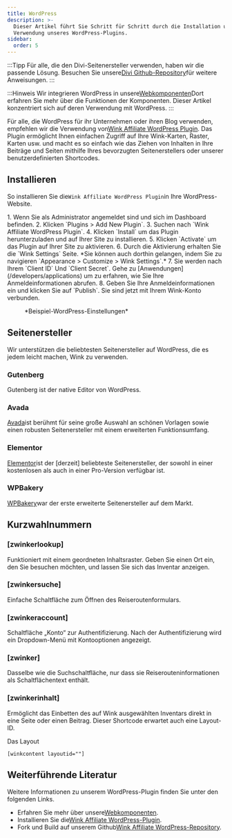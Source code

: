 ```yaml
---
title: WordPress
description: >-
  Dieser Artikel führt Sie Schritt für Schritt durch die Installation und
  Verwendung unseres WordPress-Plugins.
sidebar:
  order: 5
---
```


:::Tipp
Für alle, die den Divi-Seitenersteller verwenden, haben wir die passende Lösung. Besuchen Sie unsere[Divi Github-Repository](https://github.com/wink-travel/affiliate-wordpress-divi-plugin)für weitere Anweisungen.
:::

:::Hinweis
Wir integrieren WordPress in unsere[Webkomponenten](/developers/web-components)Dort erfahren Sie mehr über die Funktionen der Komponenten. Dieser Artikel konzentriert sich auf deren Verwendung mit WordPress.
:::

Für alle, die WordPress für ihr Unternehmen oder ihren Blog verwenden, empfehlen wir die Verwendung von[Wink Affiliate WordPress Plugin](https://wordpress.org/plugins/wink2travel/).
Das Plugin ermöglicht Ihnen einfachen Zugriff auf Ihre Wink-Karten, Raster, Karten usw. und macht es so einfach wie das Ziehen von Inhalten in Ihre Beiträge und Seiten mithilfe Ihres bevorzugten Seitenerstellers oder unserer benutzerdefinierten Shortcodes.

## Installieren

So installieren Sie die`Wink Affiliate WordPress Plugin`in Ihre WordPress-Website.

<Steps>
  1. Wenn Sie als Administrator angemeldet sind und sich im Dashboard befinden.
  2. Klicken `Plugins > Add New Plugin`.
  3. Suchen nach `Wink Affiliate WordPress Plugin`.
  4. Klicken `Install` um das Plugin herunterzuladen und auf Ihrer Site zu installieren.
  5. Klicken `Activate` um das Plugin auf Ihrer Site zu aktivieren.
  6. Durch die Aktivierung erhalten Sie die `Wink Settings` Seite. *Sie können auch dorthin gelangen, indem Sie zu navigieren `Appearance > Customize > Wink Settings`.*
  7. Sie werden nach Ihrem `Client ID` Und `Client Secret`. Gehe zu [Anwendungen](/developers/applications) um zu erfahren, wie Sie Ihre Anmeldeinformationen abrufen.
  8. Geben Sie Ihre Anmeldeinformationen ein und klicken Sie auf `Publish`. Sie sind jetzt mit Ihrem Wink-Konto verbunden.
</Steps>


<figure>
  <CloudinaryImage width="350" height="760" resize="scale" quality="best" alt="Wink Affiliate WordPress-Plugin-Einstellungen" src="academy/wink-wordpress-plugin-settings" errorImage="noimage_opaque_nyrtl0.png" />

  <figcaption>*Beispiel-WordPress-Einstellungen*</figcaption>
</figure>


##

## Seitenersteller

Wir unterstützen die beliebtesten Seitenersteller auf WordPress, die es jedem leicht machen, Wink zu verwenden.

### Gutenberg

Gutenberg ist der native Editor von WordPress.

### Avada

[Avada](https://avada.com)ist berühmt für seine große Auswahl an schönen Vorlagen sowie einen robusten Seitenersteller mit einem erweiterten Funktionsumfang.

### Elementor

[Elementor](https://elementor.com)ist der \[derzeit] beliebteste Seitenersteller, der sowohl in einer kostenlosen als auch in einer Pro-Version verfügbar ist.

### WPBakery

[WPBakery](https://wpbakery.com)war der erste erweiterte Seitenersteller auf dem Markt.

## Kurzwahlnummern

### \[zwinkerlookup]

Funktioniert mit einem geordneten Inhaltsraster. Geben Sie einen Ort ein, den Sie besuchen möchten, und lassen Sie sich das Inventar anzeigen.

### \[zwinkersuche]

Einfache Schaltfläche zum Öffnen des Reiseroutenformulars.

### \[zwinkeraccount]

Schaltfläche „Konto“ zur Authentifizierung. Nach der Authentifizierung wird ein Dropdown-Menü mit Kontooptionen angezeigt.

### \[zwinker]

Dasselbe wie die Suchschaltfläche, nur dass sie Reiserouteninformationen als Schaltflächentext enthält.

### \[zwinkerinhalt]

Ermöglicht das Einbetten des auf Wink ausgewählten Inventars direkt in eine Seite oder einen Beitrag. Dieser Shortcode erwartet auch eine Layout-ID.

Das Layout

```
[winkcontent layoutid=""]
```

## Weiterführende Literatur

Weitere Informationen zu unserem WordPress-Plugin finden Sie unter den folgenden Links.

* Erfahren Sie mehr über unsere[Webkomponenten](/developers/web-components).
* Installieren Sie die[Wink Affiliate WordPress-Plugin](https://wordpress.org/plugins/wink2travel/).
* Fork und Build auf unserem Github[Wink Affiliate WordPress-Repository](https://github.com/wink-travel/wink-wordpress-plugin).

